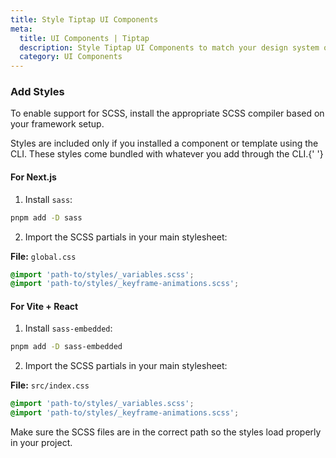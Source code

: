 ```yaml
---
title: Style Tiptap UI Components
meta:
  title: UI Components | Tiptap
  description: Style Tiptap UI Components to match your design system or application theme.
  category: UI Components
---
```



### Add Styles

To enable support for SCSS, install the appropriate SCSS compiler based on your framework setup.

<Callout title="Styles are only added when using the CLI" variant="info">
  Styles are included only if you installed a component or template using the CLI. These styles come
  bundled with whatever you add through the CLI.{' '}
</Callout>

#### For Next.js

1. Install `sass`:

```bash
pnpm add -D sass
```

2. Import the SCSS partials in your main stylesheet:

**File:** `global.css`

```css
@import 'path-to/styles/_variables.scss';
@import 'path-to/styles/_keyframe-animations.scss';
```

#### For Vite + React

1. Install `sass-embedded`:

```bash
pnpm add -D sass-embedded
```

2. Import the SCSS partials in your main stylesheet:

**File:** `src/index.css`

```css
@import 'path-to/styles/_variables.scss';
@import 'path-to/styles/_keyframe-animations.scss';
```

Make sure the SCSS files are in the correct path so the styles load properly in your project.